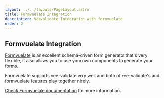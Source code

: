 ```yaml
---
layout: ../../layouts/PageLayout.astro
title: Formvuelate Integration
description: VeeValidate Integration with formvuelate
order: 2
---
```


## Formvuelate Integration

[Formvuelate](https://formvuelate.js.org/) is an excellent schema-driven form generator that's very flexible, it also allows you to use your own components to generate your forms.

Formvuelate supports vee-validate very well and both of vee-validate's and formvuelate features play together nicely.

[Check Formvuelate documentation](https://formvuelate.js.org/#vee-validate-plugin) for more information.
